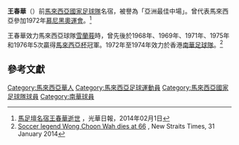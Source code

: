 {{otheruses|胡春华}}
{{Infobox football biography
| name           = 王春華
| image          =
| caption        =
| birth_date     = {{birth date|df=yes|1947|3|31}}
| birth_place    = [[馬來西亞|馬來西亞]]
| death_date     = {{death date and age|df=yes|2014|1|31|1947|3|31}}
| death_place    = [[馬來西亞|馬來西亞]][[吉隆坡|吉隆坡]]
| height         =
| position       = [[中場|中場]]
| youthyears1    =
| youthclubs1    =
| collegeyears1  =
| collegeclubs1  =
| collegecaps1   =
| collegegoals1  =
| years1         = 1968–1971
| clubs1         = [[雪蘭莪足球協會|雪蘭莪]]
| caps1          =
| goals1         =
| years2         = 1972–1973
| clubs2         = [[南華足球隊|南華]]
| caps2          =
| goals2         =
| years3         = 1973–1974
| clubs3         = [[精工體育會|精工]]
| caps3          =
| goals3         =
| years4         = 1975–1978
| clubs4         = [[雪蘭莪足球協會|雪蘭莪]]
| caps4          =
| goals4         =
| totalcaps      =
| totalgoals     =
| nationalyears1 = 1970–1977
| nationalteam1  = [[馬來西亞國家足球隊|馬來西亞]]
| nationalcaps1  = 105
| nationalgoals1 =
| medaltemplates =
}}

'''王春華'''（{{bd|1947年|3月31日|2014年|1月31日|catIdx=Wong}}）前[[馬來西亞國家足球隊|馬來西亞國家足球隊]]名宿，被譽為「亞洲最佳中場」。曾代表馬來西亞參加1972年[[慕尼黑奧運會|慕尼黑奧運會]]。<ref>[http://dailynews.sina.com/bg/news/spt/sptothers/kwongwah/20140201/01305422067.html 馬足壇名宿王春華逝世] {{Wayback|url=http://dailynews.sina.com/bg/news/spt/sptothers/kwongwah/20140201/01305422067.html |date=20150206094145 }}，光華日報，2014年02月1日</ref>

王春華效力馬來西亞球隊[[雪蘭莪足球協會|雪蘭莪]]時，曾先後於1968年、1969年、1971年、1975年和1976年5次贏得[[馬來西亞杯|馬來西亞杯]]冠軍。1972年至1974年效力於香港[[南華足球隊|南華足球隊]]。<ref>[http://www.nst.com.my/latest/soccer-legend-wong-choon-wah-dies-at-66-1.474432?cache=03%2F7.157305%3Fkey%3Dkuala+lumpur%2F7.261895%2F7.261895%2F7.261895%2F7.261895 Soccer legend Wong Choon Wah dies at 66] {{webarchive|url=https://web.archive.org/web/20140203003133/http://www.nst.com.my/latest/soccer-legend-wong-choon-wah-dies-at-66-1.474432?cache=03%2F7.157305%3Fkey%3Dkuala+lumpur%2F7.261895%2F7.261895%2F7.261895%2F7.261895 |date=2014-02-03 }}, New Straits Times, 31 January 2014</ref>

==參考文獻==
{{reflist}}

{{DEFAULTSORT:Wong Choon Wah}}
[[Category:馬來西亞華人|Category:馬來西亞華人]]
[[Category:馬來西亞足球運動員|Category:馬來西亞足球運動員]]
[[Category:馬來西亞國家足球隊球員|Category:馬來西亞國家足球隊球員]]
[[Category:南華球員|Category:南華球員]]